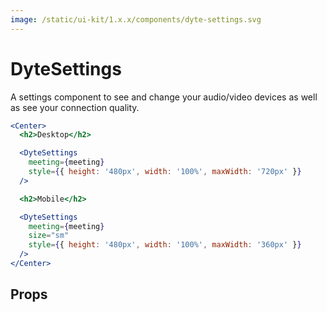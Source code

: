 ```yaml
---
image: /static/ui-kit/1.x.x/components/dyte-settings.svg
---
```


# DyteSettings

A settings component to see and change your audio/video devices
as well as see your connection quality.

```jsx live
<Center>
  <h2>Desktop</h2>

  <DyteSettings
    meeting={meeting}
    style={{ height: '480px', width: '100%', maxWidth: '720px' }}
  />

  <h2>Mobile</h2>

  <DyteSettings
    meeting={meeting}
    size="sm"
    style={{ height: '480px', width: '100%', maxWidth: '360px' }}
  />
</Center>
```

## Props

<PropsTable of="dyte-settings" />
